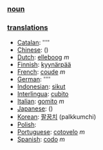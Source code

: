 === [[noun]] ===

=== [[translation]]s ===

*[[Catalan]]: [[]] ''''
*[[Chinese]]: [[]] ()
*[[Dutch]]: [[elleboog]] ''m''
*[[Finnish]]: [[kyynärpää]]
*[[French]]: [[coude]] ''m''
*[[German]]: [[]] ''''
*[[Indonesian]]: [[sikut]]
*[[Interlingua]]: [[cubito]]
*[[Italian]]: [[gomito]] ''m''
*[[Japanese]]: [[]] ()
*[[Korean]]: [[팔꿈치]] (palkkumchi)
*[[Polish]]: [[]]
*[[Portuguese]]: [[cotovelo]] ''m''
*[[Spanish]]: [[codo]] ''m''